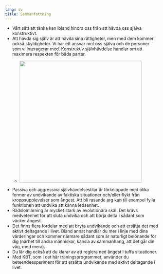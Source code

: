 ```yaml
---
lang: sv
title: Sammanfattning
---
```


-   Vårt sätt att tänka kan ibland hindra oss från att hävda oss själva
    konstruktivt.
-   Att hävda sig själv är att hävda sina rättigheter, men med dem
    kommer också skyldigheter. Vi har ett ansvar mot oss själva och de
    personer som vi interagerar med. Konstruktiv självhävdelse handlar
    om att maximera respekten för båda parter.
    -   ![](/sites/respekt/media/image/canvas-konstruktiv-slinga-X.svg){style="width: 400px; height: 400px; margin:1em 0;"}
-   Passiva och aggressiva självhävdelsestilar är förknippade med olika
    former av undvikande av faktiska situationer och/eller flykt från
    kroppsupplevelser som ångest. Att bli rasande arg kan till exempel
    fylla funktionen att undvika att känna ledsenhet.
-   Rädsloinlärning är mycket stark av evolutionära skäl. Det krävs
    medvetenhet för att sluta undvika och att börja delta i sådant som
    väcker ångest.
-   Det finns flera fördelar med att bryta undvikande och att ersätta
    det med aktivt deltagande i livet. Bland annat handlar du mer i
    linje med dina värderingar och kommer närmare sådant som är
    naturligt belönande för dig (närhet till andra människor, känsla av
    sammanhang, att det går din väg, med mera).
-   Du lär dig också att du klarar av att reglera ned ångest i tuffa
    situationer.
-   Med KBT, som i det här träningsprogrammet, använder
    du beteendeexperiment för att ersätta undvikande med aktivt
    deltagande i livet.

